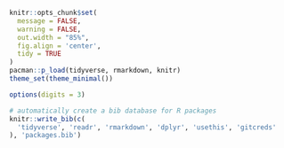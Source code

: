 ```r
knitr::opts_chunk$set(
  message = FALSE,
  warning = FALSE,
  out.width = "85%",
  fig.align = 'center',
  tidy = TRUE
)
pacman::p_load(tidyverse, rmarkdown, knitr)
theme_set(theme_minimal())

options(digits = 3)

# automatically create a bib database for R packages
knitr::write_bib(c(
  'tidyverse', 'readr', 'rmarkdown', 'dplyr', 'usethis', 'gitcreds'
), 'packages.bib')

```

